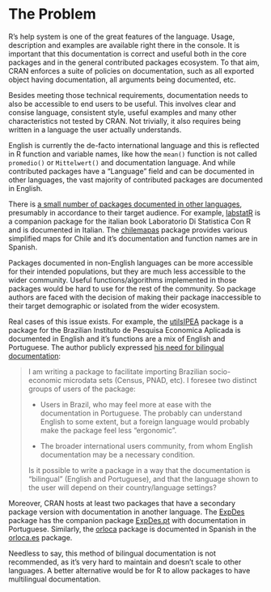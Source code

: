 # The Problem

```{=html}
<!-- 
Outlining the issue / weak point / problem to be solved by this proposal. This should be a compelling section that sets the reader up for the next section - the proposed solution!

It is important to cover:

 - [ ] What the problem is
 - [ ] Who it affects
 - [ ] Have there been previous attempts to resolve the problem
 - [ ] Why it should be tackled
-->
```
```{=html}
<!-- 
Agregar: 

  Inraestructura técnica y social.

  Otras iniciativas.

  Apoyo de rOpenSci
-->
```

R's help system is one of the great features of the language.
Usage, description and examples are available right there in the console.
It is important that this documentation is correct and useful both in the core packages and in the general contributed packages ecosystem.
To that aim, CRAN enforces a suite of policies on documentation, such as all exported object having documentation, all arguments being documented, etc.

Besides meeting those technical requirements, documentation needs to also be accessible to end users to be useful.
This involves clear and consise language, consistent style, useful examples and many other characteristics not tested by CRAN.
Not trivially, it also requires being written in a language the user actually understands.

English is currently the de-facto international language and this is reflected in R function and variable names, like how the `mean()` function is not called `promedio()` or `Mittelwert()` and documentation language.
And while contributed packages have a "Language" field and can be documented in other languages, the vast majority of contributed packages are documented in English.

There is [a small number of packages documented in other languages](https://cderv.rbind.io/2018/03/11/non-english-pkg-in-cran/), presumably in accordance to their target audience.
For example, [labstatR](https://cran.r-project.org/web/packages/labstatR/index.html) is a companion package for the italian book Laboratorio Di Statistica Con R and is documented in Italian.
The [chilemapas](https://cran.r-project.org/web/packages/chilemapas/chilemapas.pdf) package provides various simplified maps for Chile and it's documentation and function names are in Spanish.

Packages documented in non-English languages can be more accessible for their intended populations, but they are much less accessible to the wider community.
Useful functions/algorithms implemented in those packages would be hard to use for the rest of the community.
So package authors are faced with the decision of making their package inaccessible to their target demographic or isolated from the wider ecosystem.

Real cases of this issue exists.
For example, the [utilsIPEA](https://cran.r-project.org/web/packages/utilsIPEA/index.html) package is a package for the Brazilian Instituto de Pesquisa Economica Aplicada is documented in English and it's functions are a mix of English and Portuguese.
The author publicly expressed [his need for bilingual documentation](https://stackoverflow.com/questions/37288823/bilingual-english-and-portuguese-documentation-in-an-r-package):

> I am writing a package to facilitate importing Brazilian socio-economic microdata sets (Census, PNAD, etc).
> I foresee two distinct groups of users of the package:
>
> -   Users in Brazil, who may feel more at ease with the documentation in Portuguese.
>     The probably can understand English to some extent, but a foreign language would probably make the package feel less "ergonomic".
>
> -   The broader international users community, from whom English documentation may be a necessary condition.
>
> Is it possible to write a package in a way that the documentation is "bilingual" (English and Portuguese), and that the language shown to the user will depend on their country/language settings?

Moreover, CRAN hosts at least two packages that have a secondary package version with documentation in another language.
The [ExpDes](https://cran.r-project.org/web/packages/ExpDes/index.html) package has the companion package [ExpDes.pt](https://cran.r-project.org/web/packages/ExpDes.pt/index.html) with documentation in Portuguese.
Similarly, the [orloca](https://cran.r-project.org/web/packages/orloca/index.html) package is documented in Spanish in the [orloca.es](https://cran.r-project.org/web/packages/orloca.es/index.html) package.

Needless to say, this method of bilingual documentation is not recommended, as it's very hard to maintain and doesn't scale to other languages.
A better alternative would be for R to allow packages to have multilingual documentation.
